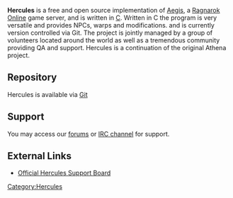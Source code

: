 {{infobox/software
|developer=[[Staff|Hercules Developers]]
|version=[https://github.com/HerculesWS/Hercules/commit/ GitHub]
|os=Windows, Linux, FreeBSD, Mac OSX
|lang=English
|type=Ragnarok Online Emulator
|license=GNU General Public License 3 (open source)
|web=http://herc.ws/}}
'''Hercules''' is a free and open source implementation of [[wikipedia:AEGIS_(Ragnarok_Online)|Aegis]], a [[wikipedia:Ragnarok Online|Ragnarok Online]] game server,  and is written in [[wikipedia:C_(programming_language)|C]]. Written in C the program is very versatile and provides NPCs, warps and modifications. and is currently version controlled via Git. The project is jointly managed by a group of volunteers located around the world as well as a tremendous community providing QA and support. Hercules is a continuation of the original Athena project.


== Repository ==
Hercules is available via [http://herc.ws/board/topic/152-obtaining-hercules/ Git]

== Support ==
You may access our [http://herc.ws/board/ forums] or [[IRC|IRC channel]] for support.

== External Links ==
* [http://herc.ws/board/ Official Hercules Support Board]


[[Category:Hercules]]